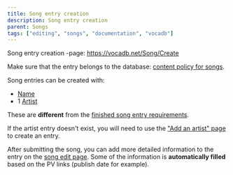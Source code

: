 ---
title: Song entry creation
description: Song entry creation
parent: Songs
tags: ["editing", "songs", "documentation", "vocadb"]
---


<Navigation />

Song entry creation -page: https://vocadb.net/Song/Create

Make sure that the entry belongs to the database: [content policy for songs](/docs/other-guidelines/content-policy#songs).

Song entries can be created with:

- [Name](/docs/songs/song-entry-editing#names)
- 1 [Artist](/docs/songs/song-entry-editing#tab-artists)

These are **different** from the [finished song entry requirements](/docs/songs/song-entry-editing#finished-song-entry-requirements).

If the artist entry doesn't exist, you will need to use the ["Add an artist" page](https://vocadb.net/Artist/Create) to create an entry. 

After submitting the song, you can add more detailed information to the entry on the [song edit page](/docs/songs/song-entry-editing). Some of the information is **automatically filled** based on the PV links (publish date for example).
